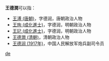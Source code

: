 '''王德潤'''可以指：
* [[王溥_(唐朝)|王溥 (唐朝)]]，字德润，唐朝政治人物
* [[王珣_(成化進士)|王珣 (成化進士)]]，字德润，明朝政治人物
* [[王玘_(成化進士)|王玘 (成化進士)]]，字德润，明朝政治人物
* [[王德潤_(清朝)|王德潤 (清朝)]]，清朝政治人物
* [[王德润_(1917年)|王德润 (1917年)]]，中国人民解放军炮兵副司令员
{{disambig}}

[[Category:三字王姓人名消歧义|de]]